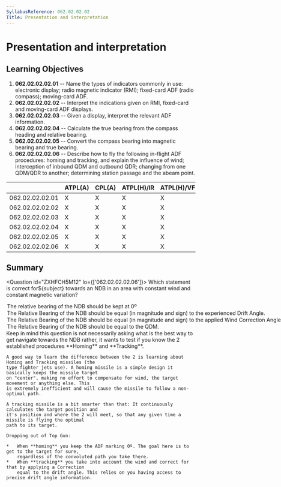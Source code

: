 ```yaml
---
SyllabusReference: 062.02.02.02
Title: Presentation and interpretation
---
```


# Presentation and interpretation

## Learning Objectives

1.  **062.02.02.02.01** -- Name the types of indicators commonly in use:
    electronic display; radio magnetic indicator (RMI); fixed-card ADF (radio
    compass); moving-card ADF.
2.  **062.02.02.02.02** -- Interpret the indications given on RMI, fixed-card
    and moving-card ADF displays.
3.  **062.02.02.02.03** -- Given a display, interpret the relevant ADF
    information.
4.  **062.02.02.02.04** -- Calculate the true bearing from the compass heading
    and relative bearing.
5.  **062.02.02.02.05** -- Convert the compass bearing into magnetic bearing and
    true bearing.
6.  **062.02.02.02.06** -- Describe how to fly the following in-flight ADF
    procedures: homing and tracking, and explain the influence of wind;
    interception of inbound QDM and outbound QDR; changing from one QDM/QDR to
    another; determining station passage and the abeam point.

|                 | ATPL(A) | CPL(A) | ATPL(H)/IR | ATPL(H)/VFR | CPL(H) | IR  | CBIR(A) |
| --------------- | ------- | ------ | ---------- | ----------- | ------ | --- | ------- |
| 062.02.02.02.01 | X       | X      | X          | X           | X      | X   | X       |
| 062.02.02.02.02 | X       | X      | X          | X           | X      | X   | X       |
| 062.02.02.02.03 | X       | X      | X          | X           | X      | X   | X       |
| 062.02.02.02.04 | X       | X      | X          | X           | X      | X   | X       |
| 062.02.02.02.05 | X       | X      | X          | X           | X      | X   | X       |
| 062.02.02.02.06 | X       | X      | X          | X           | X      | X   | X       |

## Summary

<Question id="ZXHFCH5M12" lo={['062.02.02.02.06']}>
  <Text variant="oneCorrect">
    Which statement is correct for${subject} towards an NDB in an
    area with constant wind and constant magnetic variation?
  </Text>
<Option
  id="ikcfibAw6r-1"
  subject={[["homing"]]}
  why="Describes the Homing technique"
>
  The relative bearing of the NDB should be kept at 0º
</Option>
<Option
  id="ikcfibAw6r-2"
  subject={[["tracking"]]}
  why="Describes the Tracking technique"
>
  The Relative Bearing of the NDB should be equal (in magnitude and sign) to the
  experienced Drift Angle.
</Option>
<Option id="ikcfibAw6r-3">
  The Relative Bearing of the NDB should be equal (in magnitude and sign) to the
  applied Wind Correction Angle.
</Option>
<Option id="ikcfibAw6r-4">
  The Relative Bearing of the NDB should be equal to the QDM.
</Option>

  <Explanation>
    Keep in mind this question is not necessarily asking what is the best way to get navigate towards
    the NDB rather, it wants to test if you know the 2 established procedures **Homing** and **Tracking**.

    A good way to learn the difference between the 2 is learning about Homing and Tracking missiles (the
    type fighter jets use). A homing missile is a simple design it basically keeps the missile target
    on "center", making no effort to compensate for wind, the target movement or anything else. This
    is extremely inefficient and will cause the missile to follow a non-optimal path.

    A tracking missile is a bit smarter than that: It continuously calculates the target position and
    it's position and where the 2 will meet, so that any given time a missile is flying the optimal
    path to its target.

    Dropping out of Top Gun:

    *   When **homing** you keep the ADF marking 0º. The goal here is to get to the target for sure,
        regardless of the convoluted path you take there.
    *   When **tracking** you take into account the wind and correct for that by applying a Correction
        equal to the drift angle. This relies on you having access to precise drift angle information.

  </Explanation>
</Question>
